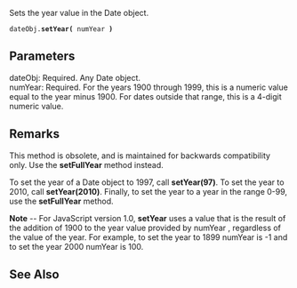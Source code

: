 Sets the year value in the Date object.

 dateObj.'''setYear(''' numYear ''')'''

==Parameters==
; dateObj: Required. Any Date object.
; numYear: Required. For the years 1900 through 1999, this is a numeric value equal to the year minus 1900. For dates outside that range, this is a 4-digit numeric value.

==Remarks==
This method is obsolete, and is maintained for backwards compatibility only. Use the '''setFullYear''' method instead.

To set the year of a Date object to 1997, call '''setYear(97)'''. To set the year to 2010, call '''setYear(2010)'''. Finally, to set the year to a year in the range 0-99, use the '''setFullYear''' method.

'''Note''' -- For JavaScript version 1.0, '''setYear''' uses a value that is the result of the addition of 1900 to the year value provided by numYear , regardless of the value of the year. For example, to set the year to 1899 numYear is -1 and to set the year 2000 numYear is 100.


==See Also==

              

              

              

              

              
